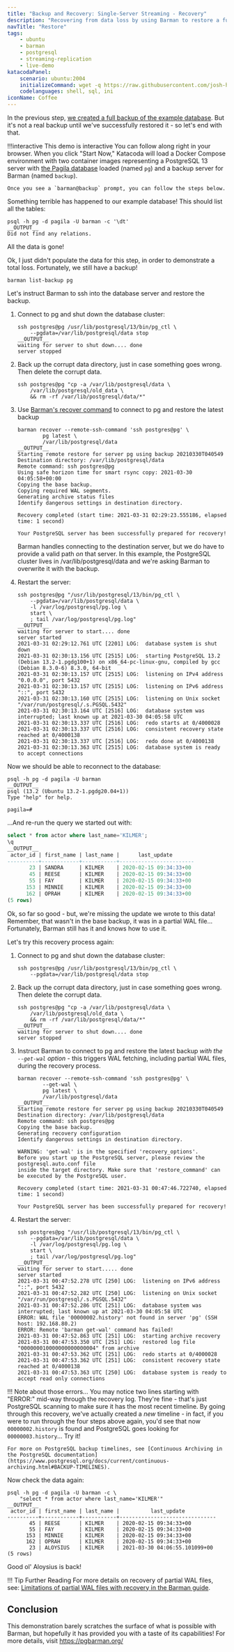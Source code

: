 ```yaml
---
title: "Backup and Recovery: Single-Server Streaming - Recovery"
description: "Recovering from data loss by using Barman to restore a full backup remotely"
navTitle: "Restore"
tags:
    - ubuntu
    - barman
    - postgresql
    - streaming-replication
    - live-demo
katacodaPanel:
    scenario: ubuntu:2004
    initializeCommand: wget -q https://raw.githubusercontent.com/josh-heyer/barmantutorial/main/step04-restore/docker-compose.yaml ; docker-compose up -d ; clear ; docker exec -it -u barman backup /bin/bash
    codelanguages: shell, sql, ini
iconName: Coffee
---
```


In the previous step, [we created a full backup of the example database](step03-backup). But it's not a real backup until we've successfully restored it - so let's end with that. 

!!!interactive This demo is interactive
    You can follow along right in your browser. When you click "Start Now," Katacoda will load a Docker Compose 
    environment with two container images representing a PostgreSQL 13 server with 
    [the Pagila database](https://github.com/devrimgunduz/pagila) loaded (named `pg`)
    and a backup server for Barman (named `backup`).

    Once you see a `barman@backup` prompt, you can follow the steps below.

<KatacodaPanel />

Something terrible has happened to our example database! This should list all the tables:

```shell
psql -h pg -d pagila -U barman -c '\dt'
__OUTPUT__
Did not find any relations.
```

All the data is gone! 

Ok, I just didn't populate the data for this step, in order to demonstrate a total loss. Fortunately, we still have a backup!

```shell
barman list-backup pg
```

Let's instruct Barman to ssh into the database server and restore the backup. 

1. Connect to pg and shut down the database cluster:

    ```shell
    ssh postgres@pg /usr/lib/postgresql/13/bin/pg_ctl \
        --pgdata=/var/lib/postgresql/data stop
    __OUTPUT__
    waiting for server to shut down.... done
    server stopped
    ```

2. Back up the corrupt data directory, just in case something goes wrong. Then delete the corrupt data.

    ```shell
    ssh postgres@pg "cp -a /var/lib/postgresql/data \
        /var/lib/postgresql/old_data \
        && rm -rf /var/lib/postgresql/data/*"
    ```

3. Use [Barman's recover command](http://docs.pgbarman.org/release/2.12/#recover) to connect to pg and restore the latest backup 

    ```shell
    barman recover --remote-ssh-command 'ssh postgres@pg' \
            pg latest \
            /var/lib/postgresql/data
    __OUTPUT__
    Starting remote restore for server pg using backup 20210330T040549
    Destination directory: /var/lib/postgresql/data
    Remote command: ssh postgres@pg
    Using safe horizon time for smart rsync copy: 2021-03-30 04:05:58+00:00
    Copying the base backup.
    Copying required WAL segments.
    Generating archive status files
    Identify dangerous settings in destination directory.

    Recovery completed (start time: 2021-03-31 02:29:23.555186, elapsed time: 1 second)

    Your PostgreSQL server has been successfully prepared for recovery!
    ```

    Barman handles connecting to the destination server, but we do have to provide a valid path *on* that server. In this example, the PostgreSQL cluster lives in /var/lib/postgresql/data and we're asking Barman to overwrite it with the backup.

4. Restart the server:

    ```shell
    ssh postgres@pg "/usr/lib/postgresql/13/bin/pg_ctl \
        --pgdata=/var/lib/postgresql/data \
        -l /var/log/postgresql/pg.log \
        start \
        ; tail /var/log/postgresql/pg.log"
    __OUTPUT__
    waiting for server to start.... done
    server started
    2021-03-31 02:29:12.761 UTC [2201] LOG:  database system is shut down
    2021-03-31 02:30:13.156 UTC [2515] LOG:  starting PostgreSQL 13.2 (Debian 13.2-1.pgdg100+1) on x86_64-pc-linux-gnu, compiled by gcc (Debian 8.3.0-6) 8.3.0, 64-bit
    2021-03-31 02:30:13.157 UTC [2515] LOG:  listening on IPv4 address "0.0.0.0", port 5432
    2021-03-31 02:30:13.157 UTC [2515] LOG:  listening on IPv6 address "::", port 5432
    2021-03-31 02:30:13.160 UTC [2515] LOG:  listening on Unix socket "/var/run/postgresql/.s.PGSQL.5432"
    2021-03-31 02:30:13.164 UTC [2516] LOG:  database system was interrupted; last known up at 2021-03-30 04:05:58 UTC
    2021-03-31 02:30:13.337 UTC [2516] LOG:  redo starts at 0/4000028
    2021-03-31 02:30:13.337 UTC [2516] LOG:  consistent recovery state reached at 0/4000138
    2021-03-31 02:30:13.337 UTC [2516] LOG:  redo done at 0/4000138
    2021-03-31 02:30:13.363 UTC [2515] LOG:  database system is ready to accept connections
    ```

Now we should be able to reconnect to the database:

```shell
psql -h pg -d pagila -U barman
__OUTPUT__
psql (13.2 (Ubuntu 13.2-1.pgdg20.04+1))
Type "help" for help.

pagila=#
```

...And re-run the query we started out with:

```sql
select * from actor where last_name='KILMER';
\q
__OUTPUT__
 actor_id | first_name | last_name |      last_update       
----------+------------+-----------+------------------------
       23 | SANDRA     | KILMER    | 2020-02-15 09:34:33+00
       45 | REESE      | KILMER    | 2020-02-15 09:34:33+00
       55 | FAY        | KILMER    | 2020-02-15 09:34:33+00
      153 | MINNIE     | KILMER    | 2020-02-15 09:34:33+00
      162 | OPRAH      | KILMER    | 2020-02-15 09:34:33+00
(5 rows)
```

Ok, so far so good - but, we're missing the update we wrote to this data! Remember, that wasn't in the base backup, it was in a partial WAL file... Fortunately, Barman still has it and knows how to use it. 

Let's try this recovery process again:

1. Connect to pg and shut down the database cluster:

    ```shell
    ssh postgres@pg /usr/lib/postgresql/13/bin/pg_ctl \
        --pgdata=/var/lib/postgresql/data stop
    ```

2. Back up the corrupt data directory, just in case something goes wrong. Then delete the corrupt data.

    ```shell
    ssh postgres@pg "cp -a /var/lib/postgresql/data \
        /var/lib/postgresql/old_data \
        && rm -rf /var/lib/postgresql/data/*"
    __OUTPUT__
    waiting for server to shut down.... done
    server stopped
    ```

3. Instruct Barman to connect to pg and restore the latest backup *with the `--get-wal` option* - this triggers WAL fetching, including partial WAL files, during the recovery process.
    ```shell
    barman recover --remote-ssh-command 'ssh postgres@pg' \
            --get-wal \
            pg latest \
            /var/lib/postgresql/data
    __OUTPUT__
    Starting remote restore for server pg using backup 20210330T040549
    Destination directory: /var/lib/postgresql/data
    Remote command: ssh postgres@pg
    Copying the base backup.
    Generating recovery configuration
    Identify dangerous settings in destination directory.

    WARNING: 'get-wal' is in the specified 'recovery_options'.
    Before you start up the PostgreSQL server, please review the postgresql.auto.conf file
    inside the target directory. Make sure that 'restore_command' can be executed by the PostgreSQL user.

    Recovery completed (start time: 2021-03-31 00:47:46.722740, elapsed time: 1 second)

    Your PostgreSQL server has been successfully prepared for recovery!
    ```

4. Restart the server:

    ```shell
    ssh postgres@pg "/usr/lib/postgresql/13/bin/pg_ctl \
        --pgdata=/var/lib/postgresql/data \
        -l /var/log/postgresql/pg.log \
        start \
        ; tail /var/log/postgresql/pg.log"
    __OUTPUT__
    waiting for server to start..... done
    server started
    2021-03-31 00:47:52.278 UTC [250] LOG:  listening on IPv6 address "::", port 5432
    2021-03-31 00:47:52.282 UTC [250] LOG:  listening on Unix socket "/var/run/postgresql/.s.PGSQL.5432"
    2021-03-31 00:47:52.286 UTC [251] LOG:  database system was interrupted; last known up at 2021-03-30 04:05:58 UTC
    ERROR: WAL file '00000002.history' not found in server 'pg' (SSH host: 192.168.80.2)
    ERROR: Remote 'barman get-wal' command has failed!
    2021-03-31 00:47:52.863 UTC [251] LOG:  starting archive recovery
    2021-03-31 00:47:53.350 UTC [251] LOG:  restored log file "000000010000000000000004" from archive
    2021-03-31 00:47:53.362 UTC [251] LOG:  redo starts at 0/4000028
    2021-03-31 00:47:53.362 UTC [251] LOG:  consistent recovery state reached at 0/4000138
    2021-03-31 00:47:53.363 UTC [250] LOG:  database system is ready to accept read only connections    
    ```

!!! Note about those errors...
    You may notice two lines starting with "ERROR:" mid-way through the recovery log. They're fine - that's just PostgreSQL scanning to make sure it has the most recent timeline.
    By going through this recovery, we've actually created a *new* timeline - in fact, if you were to run through the four steps above again, you'd see that now `00000002.history` is found and PostgreSQL goes looking for `00000003.history`... Try it!

    For more on PostgreSQL backup timelines, see [Continuous Archiving in the PostgreSQL documentation](https://www.postgresql.org/docs/current/continuous-archiving.html#BACKUP-TIMELINES).

Now check the data again:

```shell
psql -h pg -d pagila -U barman -c \
    "select * from actor where last_name='KILMER'"
__OUTPUT__
 actor_id | first_name | last_name |          last_update          
----------+------------+-----------+-------------------------------
       45 | REESE      | KILMER    | 2020-02-15 09:34:33+00
       55 | FAY        | KILMER    | 2020-02-15 09:34:33+00
      153 | MINNIE     | KILMER    | 2020-02-15 09:34:33+00
      162 | OPRAH      | KILMER    | 2020-02-15 09:34:33+00
       23 | ALOYSIUS   | KILMER    | 2021-03-30 04:06:55.101099+00
(5 rows)
```

Good ol' Aloysius is back!

!!! Tip Further Reading
    For more details on recovery of partial WAL files, see: [Limitations of partial WAL files with recovery in the Barman guide](http://docs.pgbarman.org/release/2.12/index.html#limitations-of-partial-wal-files-with-recovery).

## Conclusion

This demonstration barely scratches the surface of what is possible with Barman, but hopefully it has provided you with a taste of its capabilities! For more details, visit https://pgbarman.org/
